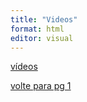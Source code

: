 ```yaml
---
title: "Videos"
format: html
editor: visual
---
```


[vídeos](https://www.youtube.com/watch?v=NAZwZO-3klM&list=RDNAZwZO-3klM&start_radio=1)

[volte para pg 1](index.html)
